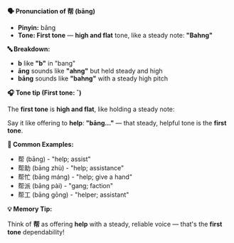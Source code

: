 **🗣️ Pronunciation of 帮 (bāng)**

- **Pinyin:** bāng
- **Tone: First tone** — **high and flat** tone, like a steady note: **"Bahng"**

**🔤 Breakdown:**

- **b** like **"b"** in "bang"
- **āng** sounds like **"ahng"** but held steady and high
- **bāng** sounds like **"bahng"** with a steady high pitch

**🎧 Tone tip (First tone: ˉ)**

The **first tone** is **high and flat**, like holding a steady note:

Say it like offering to **help**: **"bāng..."** — that steady, helpful tone is the **first tone**.

**📝 Common Examples:**

- 帮 (bāng) - "help; assist"
- 帮助 (bāng zhù) - "help; assistance"
- 帮忙 (bāng máng) - "help; give a hand"
- 帮派 (bāng pài) - "gang; faction"
- 帮工 (bāng gōng) - "helper; assistant"

**💡 Memory Tip:**

Think of **帮** as offering **help** with a steady, reliable voice — that's the **first tone**
dependability!
